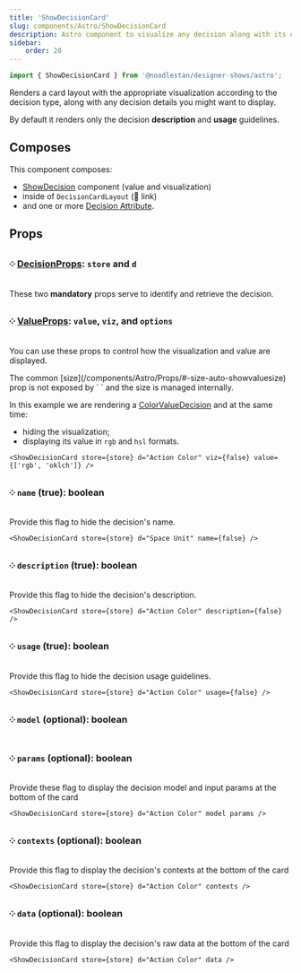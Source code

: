 ```yaml
---
title: 'ShowDecisionCard'
slug: components/Astro/ShowDecisionCard
description: Astro component to visualize any decision along with its details in a card layout.
sidebar:
    order: 20
---
```





```ts
import { ShowDecisionCard } from '@noodlestan/designer-shows/astro';
```

Renders a card layout with the appropriate visualization
according to the decision type, along with any decision details you might want to display.

By default it renders only the decision **description** and **usage** guidelines.

<FlexStack vpad>
    <ShowDecisionCard store={store} d="Action Color" />
</FlexStack>

## Composes

This component composes:

-   [ShowDecision](/components/Astro/ShowDecision) component (value and visualization)
-   inside of `DecisionCardLayout` (🚧 link)
-   and one or more [Decision Attribute](/components/Astro/Composable/Attributes).

## Props

### ༶ [DecisionProps](/components/Astro/Props): `store` and `d`

These two **mandatory** props serve to identify and retrieve the decision.

### ༶ [ValueProps](/components/Astro/Props#valueprops): `value`, `viz`, and `options`

You can use these props to control how the visualization and value are displayed.

<Aside type="note">
    The common [size](/components/Astro/Props/#-size-auto-showvaluesize) prop is not exposed by `
    <ShowDecisionCard />` and the size is managed internally.
</Aside>

In this example we are rendering a [ColorValueDecision](/decision-models/color-value)
and at the same time:

-   hiding the visualization;
-   displaying its value in `rgb` and `hsl` formats.

```mdx
<ShowDecisionCard store={store} d="Action Color" viz={false} value={['rgb', 'oklch']} />
```

<FlexStack vpad>
    <ShowDecisionCard store={store} d="Action Color" viz={false} value={['rgb', 'oklch']} />
</FlexStack>

### ༶ `name` (true): boolean

Provide this flag to hide the decision's name.

```mdx
<ShowDecisionCard store={store} d="Space Unit" name={false} />
```

<FlexStack vpad>
    <ShowDecisionCard store={store} d="Space Unit" name={false} />
</FlexStack>

### ༶ `description` (true): boolean

Provide this flag to hide the decision's description.

```mdx
<ShowDecisionCard store={store} d="Action Color" description={false} />
```

<FlexStack vpad></FlexStack>

<ShowDecisionCard store={store} d="Action Color" description={false} />

### ༶ `usage` (true): boolean

Provide this flag to hide the decision usage guidelines.

```mdx
<ShowDecisionCard store={store} d="Action Color" usage={false} />
```

<FlexStack vpad></FlexStack>

<ShowDecisionCard store={store} d="Action Color" usage={false} />

### ༶ `model` (optional): boolean

### ༶ `params` (optional): boolean

Provide these flag to display the decision model and input params at the bottom of the card

```mdx
<ShowDecisionCard store={store} d="Action Color" model params />
```

<FlexStack vpad>
    <ShowDecisionCard store={store} d="Action Color" model params />
</FlexStack>

### ༶ `contexts` (optional): boolean

Provide this flag to display the decision's contexts at the bottom of the card

```mdx
<ShowDecisionCard store={store} d="Action Color" contexts />
```

<FlexStack vpad>
    <ShowDecisionCard store={store} d="Action Color" contexts />
</FlexStack>

### ༶ `data` (optional): boolean

Provide this flag to display the decision's raw data at the bottom of the card

```mdx
<ShowDecisionCard store={store} d="Action Color" data />
```

<FlexStack vpad>
    <ShowDecisionCard store={store} d="Action Color" data />
</FlexStack>
